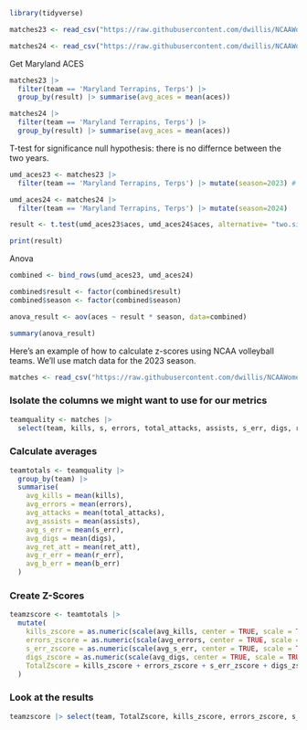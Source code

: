 ```r
library(tidyverse)
```

```r
matches23 <- read_csv("https://raw.githubusercontent.com/dwillis/NCAAWomensVolleyballData/main/data/ncaa_womens_volleyball_matchstats_2023.csv")

matches24 <- read_csv("https://raw.githubusercontent.com/dwillis/NCAAWomensVolleyballData/main/data/ncaa_womens_volleyball_matchstats_2024.csv")
```

  Get Maryland ACES
```r
matches23 |>
  filter(team == 'Maryland Terrapins, Terps') |>
  group_by(result) |> summarise(avg_aces = mean(aces))

matches24 |>
  filter(team == 'Maryland Terrapins, Terps') |>
  group_by(result) |> summarise(avg_aces = mean(aces))
```

T-test for significance
null hypothesis: there is no differnce between the two years. 
```r
umd_aces23 <- matches23 |>
  filter(team == 'Maryland Terrapins, Terps') |> mutate(season=2023) #|> filter(date < '2023-09-12')

umd_aces24 <- matches24 |>
  filter(team == 'Maryland Terrapins, Terps') |> mutate(season=2024)

result <- t.test(umd_aces23$aces, umd_aces24$aces, alternative= "two.sided", var.equal = TRUE)

print(result)
```

Anova
```r
combined <- bind_rows(umd_aces23, umd_aces24)

combined$result <- factor(combined$result)
combined$season <- factor(combined$season)

anova_result <- aov(aces ~ result * season, data=combined)

summary(anova_result)
```


Here's an example of how to calculate z-scores using NCAA volleyball teams. We'll use match data for the 2023 season.

```r
matches <- read_csv("https://raw.githubusercontent.com/dwillis/NCAAWomensVolleyballData/main/data/ncaa_womens_volleyball_matchstats_2023.csv")
```

### Isolate the columns we might want to use for our metrics

```r
teamquality <- matches |> 
  select(team, kills, s, errors, total_attacks, assists, s_err, digs, ret_att, r_err, b_err)
```

### Calculate averages

```r
teamtotals <- teamquality |> 
  group_by(team) |> 
  summarise(
    avg_kills = mean(kills),
    avg_errors = mean(errors),
    avg_attacks = mean(total_attacks),
    avg_assists = mean(assists),
    avg_s_err = mean(s_err),
    avg_digs = mean(digs),
    avg_ret_att = mean(ret_att),
    avg_r_err = mean(r_err),
    avg_b_err = mean(b_err)
  )
```

### Create Z-Scores

```r
teamzscore <- teamtotals |> 
  mutate(
    kills_zscore = as.numeric(scale(avg_kills, center = TRUE, scale = TRUE)),
    errors_zscore = as.numeric(scale(avg_errors, center = TRUE, scale = TRUE)) * -1,
    s_err_zscore = as.numeric(scale(avg_s_err, center = TRUE, scale = TRUE)) * -1,
    digs_zscore = as.numeric(scale(avg_digs, center = TRUE, scale = TRUE)),
    TotalZscore = kills_zscore + errors_zscore + s_err_zscore + digs_zscore
  )
```

### Look at the results

```r
teamzscore |> select(team, TotalZscore, kills_zscore, errors_zscore, s_err_zscore, digs_zscore) |>  arrange(desc(TotalZscore))
```
